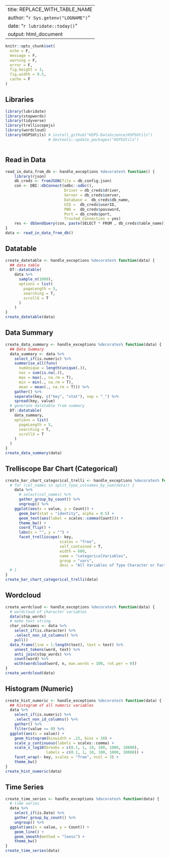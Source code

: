 
--- 
title: REPLACE_WITH_TABLE_NAME  
author: "`r Sys.getenv("LOGNAME")`"  
date: "`r lubridate::today()`"  
output: html_document  
---  


```r

knitr::opts_chunk$set(
  echo = F,
  message = F,
  warning = F,
  error = F,
  fig.height = 3,
  fig.width = 9.5,
  cache = F
)


```

## Libraries 


```r

library(lubridate)
library(stopwords)
library(tidyverse)
library(trelliscopejs)
library(wordcloud)
library(HSPSUtils) # install_github("HSPS-DataScience/HSPSUtils")
                   # devtools::update_packages("HSPSUtils")



```

## Read in Data ##


```r
read_in_data_from_db <- handle_exceptions %decorates% function() {
    library(rjson)
    db_creds <- fromJSON(file = db_config.json)
    con <- DBI::dbConnect(odbc::odbc(),
                          Driver = db_creds$driver,
                          Server = db_creds$server,
                          Database =  db_creds$db_name,
                          UID =  db_creds$userID,
                          PWD =  db_creds$password,
                          Port = db_creds$port,
                          Trusted_Connection = yes)
    res <- dbSendQuery(con, paste(SELECT * FROM , db_creds$table_name))
}
data <- read_in_data_from_db()
```

## Datatable 


```r

create_datetable <- handle_exceptions %decorates% function(data) {
  ## data table
  DT::datatable(
    data %>%
      sample_n(1000),
      options = list(
        pageLength = 5,
        searching = T,
        scrollX = T
      )
    )
}
create_datetable(data)


```

## Data Summary


```r

create_data_summary <- handle_exceptions %decorates% function(data) {
  ## Data Summary
  data_summary <- data %>%
    select_if(is.numeric) %>%
    summarise_all(funs(
      numUnique = length(unique(.)),
      nas = sum(is.na(.)),
      max = max(., na.rm = T),
      min = min(., na.rm = T),
      mean = mean(., na.rm = T))) %>%
    gather() %>%
    separate(key, c("key", "stat"), sep = "_") %>%
    spread(key, value)
  # generate datatable from summary
  DT::datatable(
    data_summary,
    options = list(
      pageLength = 5,
      searching = T,
      scrollX = T
    )
  )
}
create_data_summary(data)


```

## Trelliscope Bar Chart (Categorical)


```r

create_bar_chart_categorical_trelli <- handle_exceptions %decorates% function(data) {
  # for (col_names in split_type_colnames_by_num(data)) {
    data %>%
      # select(col_names) %>%
      gather_group_by_count() %>%
      ungroup() %>%
    ggplot(aes(x = value, y = Count)) +
      geom_bar(stat = "identity", alpha = 0.5) +
      geom_text(aes(label = scales::comma(Count))) +
      theme_bw() +
      coord_flip() +
      labs(x = "", y = "") +
      facet_trelliscope(~ key,
                        scales = "free",
                        self_contained = T,
                        width = 600,
                        name = "categoricalVariables",
                        group = "vars",
                        desc = "All Variables of Type Character or Factor")
  # }
}
create_bar_chart_categorical_trelli(data)


```

## Wordcloud 


```r

create_wordcloud <- handle_exceptions %decorates% function(data) {
  # wordcloud of character variables
  data(stop_words)
  # make text string
  char_colnames <- data %>%
    select_if(is.character) %>%
    .select_non_id_columns() %>%
    pull()
  data_frame(line = 1:length(text), text = text) %>%
    unnest_tokens(word, text) %>%
    anti_join(stop_words) %>%
    count(word) %>%
    with(wordcloud(word, n, max.words = 100, rot.per = 0))
}
create_wordcloud(data)


```

## Histogram (Numeric)


```r

create_hist_numeric <- handle_exceptions %decorates% function(data) {
  ## histogram of all numeric variables
  data %>%
    select_if(is.numeric) %>%
    .select_non_id_columns() %>%
    gather() %>%
    filter(value >= 0) %>%
  ggplot(aes(x = value)) +
    geom_histogram(binwidth = .25, bins = 30) +
    scale_y_continuous(labels = scales::comma) +
    scale_x_log10(breaks = c(0.1, 1, 10, 100, 1000, 10000),
                  labels = c(0.1, 1, 10, 100, 1000, 10000)) +
    facet_wrap(~ key, scales = "free", ncol = 3) +
    theme_bw()
}
create_hist_numeric(data)


```

## Time Series 


```r

create_time_series <- handle_exceptions %decorates% function(data) {
  # time series
  data %>%
    select_if(is.Date) %>%
    gather_group_by_count() %>%
    ungroup() %>%
  ggplot(aes(x = value, y = Count)) +
    geom_line() +
    geom_smooth(method = "loess") +
    theme_bw()
}
create_time_series(data)

```
